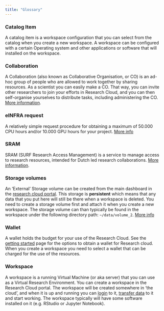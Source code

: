```yaml
---
title: "Glossary"
---
```


### Catalog Item
A catalog item is a workspace configuration that you can select from the catalog when you create a new workspace. A workspace can be configured with a certain Operating system and other applications or software that will installed on the workspace.

### Collaboration
A Collaboration (also known as Collaborative Organisation, or CO) is an ad-hoc group of people who are allowed to work together by sharing resources. As a scientist you can easily make a CO. That way, you can invite other researchers to join your efforts in Research Cloud, and you can then self-organise yourselves to distribute tasks, including administering the CO. [More information](https://servicedesk.surf.nl/wiki/pages/viewpage.action?pageId=17825822).

### eINFRA request
A relatively simple request procedure for obtaining a maximum of 50.000 CPU hours and/or 10.000 GPU hours for your project.
[More info](einfra.qmd)

### SRAM
SRAM (SURF Research Access Management) is a service to manage access to research resources, intended for Dutch led research collaborations. [More information](https://wiki.surfnet.nl/pages/viewpage.action?pageId=31105834).

### Storage volumes
An 'External' Storage volume can be created from the main dashboard in the [research cloud portal](portal.live.surfresearchcloud.nl/). This storage is **persistent** which means that any data that you put here will still be there when a workspace is deleted. You need to create a storage volume first and attach it when you create a new workspace. The storage volume can than typically be found in the workspace under the following directory path: `~/data/volume_2`.
[More info](https://servicedesk.surf.nl/wiki/display/WIKI/External+storage+volumes)

### Wallet
A wallet holds the budget for your use of the Research Cloud. See the [getting started](onboarding.qmd) page for the options to obtain a wallet for Research cloud. When you create a workspace you need to select a wallet that can be charged for the use of the resources.

### Workspace
A workspace is a running Virtual Machine (or aka server) that you can use as a Virtual Research Environment. You can create a workspace in the Research Cloud portal. The workspace will be created somewhere in 'the cloud', and when it is up and running you can [login](first-steps.qmd#getting-access-to-your-workspace) to it, [transfer data](first-steps.qmd#transferring-data) to it and start working. The workspace typically will have some software installed on it (e.g. RStudio or Jupyter Notebook).





